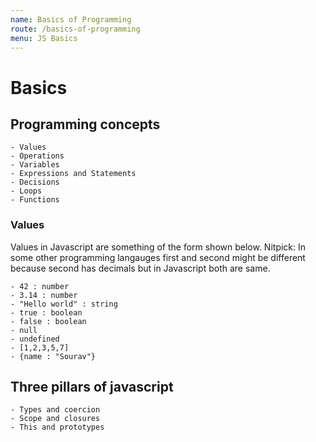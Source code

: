 ```yaml
---
name: Basics of Programming
route: /basics-of-programming
menu: JS Basics
---
```


# Basics

## Programming concepts
    - Values
    - Operations
    - Variables
    - Expressions and Statements
    - Decisions
    - Loops
    - Functions

### Values

Values in Javascript are something of the form shown below. Nitpick: In some other programming langauges first and second might be different because second has decimals but in Javascript both are same.

    - 42 : number
    - 3.14 : number
    - "Hello world" : string
    - true : boolean
    - false : boolean
    - null
    - undefined
    - [1,2,3,5,7]
    - {name : "Sourav"}


## Three pillars of javascript
    - Types and coercion
    - Scope and closures
    - This and prototypes